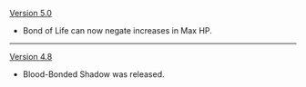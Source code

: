 {{Change History/Header}}
[[Version 5.0]]
* Bond of Life can now negate increases in Max HP.
----
[[Version 4.8]]
* Blood-Bonded Shadow was released.